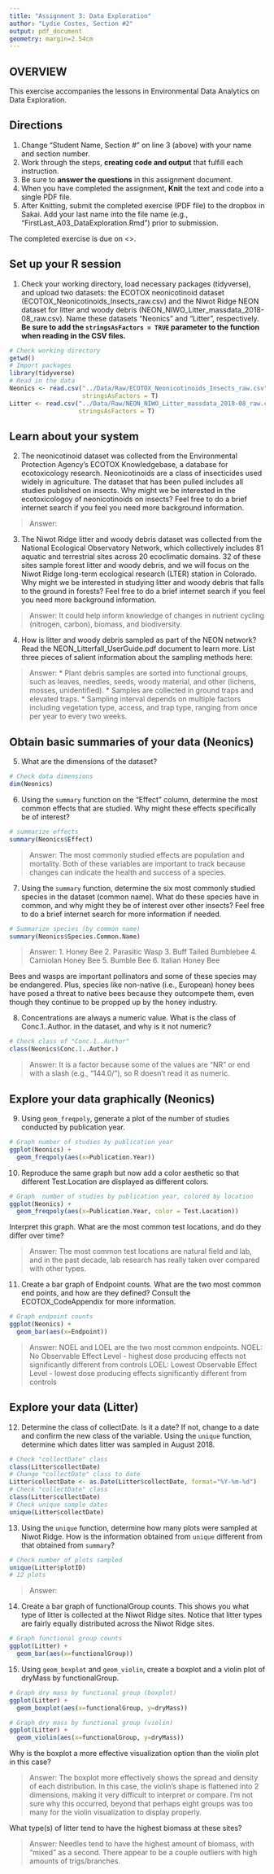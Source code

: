 ```yaml
---
title: "Assignment 3: Data Exploration"
author: "Lydie Costes, Section #2"
output: pdf_document
geometry: margin=2.54cm
---
```


## OVERVIEW

This exercise accompanies the lessons in Environmental Data Analytics on Data Exploration. 

## Directions
1. Change "Student Name, Section #" on line 3 (above) with your name and section number.
2. Work through the steps, **creating code and output** that fulfill each instruction.
3. Be sure to **answer the questions** in this assignment document.
4. When you have completed the assignment, **Knit** the text and code into a single PDF file.
5. After Knitting, submit the completed exercise (PDF file) to the dropbox in Sakai. Add your last name into the file name (e.g., "FirstLast_A03_DataExploration.Rmd") prior to submission.

The completed exercise is due on <>.


## Set up your R session

1. Check your working directory, load necessary packages (tidyverse), and upload two datasets: the ECOTOX neonicotinoid dataset (ECOTOX_Neonicotinoids_Insects_raw.csv) and the Niwot Ridge NEON dataset for litter and woody debris (NEON_NIWO_Litter_massdata_2018-08_raw.csv). Name these datasets "Neonics" and "Litter", respectively. **Be sure to add the `stringsAsFactors = TRUE` parameter to the function when reading in the CSV files.**
```r
# Check working directory
getwd()
# Import packages
library(tidyverse)
# Read in the data
Neonics <- read.csv("../Data/Raw/ECOTOX_Neonicotinoids_Insects_raw.csv",
                    stringsAsFactors = T)
Litter <- read.csv("../Data/Raw/NEON_NIWO_Litter_massdata_2018-08_raw.csv",
                   stringsAsFactors = T)
```

## Learn about your system

2. The neonicotinoid dataset was collected from the Environmental Protection Agency's ECOTOX Knowledgebase, a database for ecotoxicology research. Neonicotinoids are a class of insecticides used widely in agriculture. The dataset that has been pulled includes all studies published on insects. Why might we be interested in the ecotoxicologoy of neonicotinoids on insects? Feel free to do a brief internet search if you feel you need more background information. 

> Answer: 

3. The Niwot Ridge litter and woody debris dataset was collected from the National Ecological Observatory Network, which collectively includes 81 aquatic and terrestrial sites across 20 ecoclimatic domains. 32 of these sites sample forest litter and woody debris, and we will focus on the Niwot Ridge long-term ecological research (LTER) station in Colorado. Why might we be interested in studying litter and woody debris that falls to the ground in forests? Feel free to do a brief internet search if you feel you need more background information. 

> Answer: It could help inform knowledge of changes in nutrient cycling (nitrogen, carbon), biomass, and biodiversity. 

4. How is litter and woody debris sampled as part of the NEON network? Read the NEON_Litterfall_UserGuide.pdf document to learn more. List three pieces of salient information about the sampling methods here: 

> Answer: 
* Plant debris samples are sorted into functional groups, such as leaves, needles, seeds, woody material, and other (lichens, mosses, unidentified).
* Samples are collected in ground traps and elevated traps.
* Sampling interval depends on multiple factors including vegetation type, access, and trap type, ranging from once per year to every two weeks.




## Obtain basic summaries of your data (Neonics)

5. What are the dimensions of the dataset?

```r
# Check data dimensions
dim(Neonics)
```

6. Using the `summary` function on the "Effect" column, determine the most common effects that are studied. Why might these effects specifically be of interest?
```r
# summarize effects
summary(Neonics$Effect)
```

> Answer: The most commonly studied effects are population and mortality. Both of these variables are important to track because changes can indicate the health and success of a species.  

7. Using the `summary` function, determine the six most commonly studied species in the dataset (common name). What do these species have in common, and why might they be of interest over other insects? Feel free to do a brief internet search for more information if needed.

```r
# Summarize species (by common name)
summary(Neonics$Species.Common.Name)
```

> Answer: 
1. Honey Bee
2. Parasitic Wasp
3. Buff Tailed Bumblebee
4. Carniolan Honey Bee
5. Bumble Bee
6. Italian Honey Bee

Bees and wasps are important pollinators and some of these species may be endangered. Plus, species like non-native (i.e., European) honey bees have posed a threat to native bees because they outcompete them, even though they continue to be propped up by the honey industry.

8. Concentrations are always a numeric value. What is the class of Conc.1..Author. in the dataset, and why is it not numeric?

```r
# Check class of "Conc.1..Author"
class(Neonics$Conc.1..Author.)
```

> Answer: It is a factor because some of the values are "NR" or end with a slash (e.g., "144.0/"), so R doesn't read it as numeric.



## Explore your data graphically (Neonics)

9. Using `geom_freqpoly`, generate a plot of the number of studies conducted by publication year. 
```r
# Graph number of studies by publication year
ggplot(Neonics) +
  geom_freqpoly(aes(x=Publication.Year))
```

10. Reproduce the same graph but now add a color aesthetic so that different Test.Location are displayed as different colors.
```r
# Graph  number of studies by publication year, colored by location
ggplot(Neonics) +
  geom_freqpoly(aes(x=Publication.Year, color = Test.Location))
```

Interpret this graph. What are the most common test locations, and do they differ over time?

> Answer: The most common test locations are natural field and lab, and in the past decade, lab research has really taken over compared with other types. 

11. Create a bar graph of Endpoint counts. What are the two most common end points, and how are they defined? Consult the ECOTOX_CodeAppendix for more information. 

```r
# Graph endpoint counts
ggplot(Neonics) +
  geom_bar(aes(x=Endpoint))
```

> Answer: NOEL and LOEL are the two most common endpoints.
> NOEL: No Observable Effect Level - highest dose producing effects not significantly different from controls 
> LOEL: Lowest Observable Effect Level - lowest dose producing effects significantly different from controls

## Explore your data (Litter)

12. Determine the class of collectDate. Is it a date? If not, change to a date and confirm the new class of the variable. Using the `unique` function, determine which dates litter was sampled in August 2018. 
```r
# Check "collectDate" class
class(Litter$collectDate)
# Change "collectDate" class to date
Litter$collectDate <- as.Date(Litter$collectDate, format="%Y-%m-%d")
# Check "collectDate" class
class(Litter$collectDate)
# Check unique sample dates
unique(Litter$collectDate)
```

13. Using the `unique` function, determine how many plots were sampled at Niwot Ridge. How is the information obtained from `unique` different from that obtained from `summary`?

```r
# Check number of plots sampled
unique(Litter$plotID)
# 12 plots
```

> Answer: 

14. Create a bar graph of functionalGroup counts. This shows you what type of litter is collected at the Niwot Ridge sites. Notice that litter types are fairly equally distributed across the Niwot Ridge sites.
```r
# Graph functional group counts
ggplot(Litter) +
  geom_bar(aes(x=functionalGroup))
```

15. Using `geom_boxplot` and `geom_violin`, create a boxplot and a violin plot of dryMass by functionalGroup. 
```r
# Graph dry mass by functional group (boxplot)
ggplot(Litter) +
  geom_boxplot(aes(x=functionalGroup, y=dryMass))

# Graph dry mass by functional group (violin)
ggplot(Litter) +
  geom_violin(aes(x=functionalGroup, y=dryMass))
```

Why is the boxplot a more effective visualization option than the violin plot in this case?

> Answer: The boxplot more effectively shows the spread  and density of each distribution. In this case, the violin's shape is flattened into 2 dimensions, making it very difficult to interpret or compare. I'm not sure why this occurred, beyond that perhaps eight groups was too many for the violin visualization to display properly. 

What type(s) of litter tend to have the highest biomass at these sites? 

> Answer: Needles tend to have the highest amount of biomass, with "mixed" as a second. There appear to be a couple outliers with high amounts of trigs/branches.

